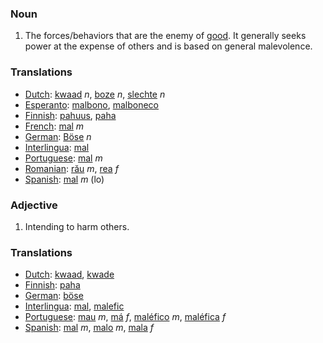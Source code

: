 ===Noun===
#The forces/behaviors that are the enemy of [[good]].  It generally seeks power at the expense of others and is based on general malevolence.

===Translations===
*[[Dutch]]: [[kwaad]] ''n'', [[boze]] ''n'', [[slechte]] ''n''
*[[Esperanto]]: [[malbono]], [[malboneco]]
*[[Finnish]]: [[pahuus]], [[paha]]
*[[French]]: [[mal]] ''m''
*[[German]]: [[Böse]] ''n''
*[[Interlingua]]: [[mal]]
*[[Portuguese]]: [[mal]] ''m''
*[[Romanian]]: [[rău]] ''m'', [[rea]] ''f''
*[[Spanish]]: [[mal]] ''m'' (lo)

===Adjective===
#Intending to harm others.

===Translations===
*[[Dutch]]: [[kwaad]], [[kwade]]
*[[Finnish]]: [[paha]]
*[[German]]: [[böse]]
*[[Interlingua]]: [[mal]], [[malefic]]
*[[Portuguese]]: [[mau]] ''m'', [[má]] ''f'', [[maléfico]] ''m'', [[maléfica]] ''f''
*[[Spanish]]: [[mal]] ''m'', [[malo]] ''m'', [[mala]] ''f''